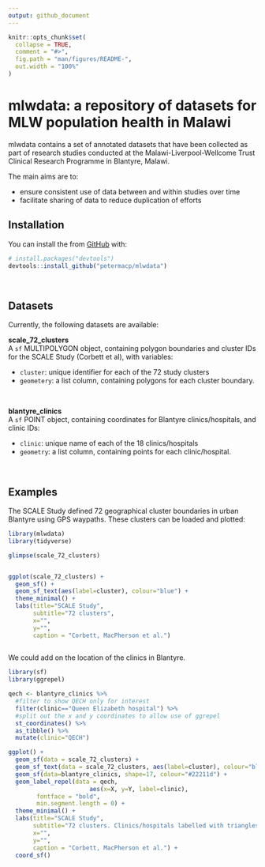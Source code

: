 ```yaml
---
output: github_document
---
```


<!-- README.md is generated from README.Rmd. Please edit that file -->

```r
knitr::opts_chunk$set(
  collapse = TRUE,
  comment = "#>",
  fig.path = "man/figures/README-",
  out.width = "100%"
)
```
# mlwdata: a repository of datasets for MLW population health in Malawi

<!-- badges: start -->
<!-- badges: end -->

mlwdata contains a set of annotated datasets that have been collected as part of research studies conducted at the Malawi-Liverpool-Wellcome Trust Clinical Research Programme in Blantyre, Malawi.

The main aims are to:

 - ensure consistent use of data between and within studies over time
 - facilitate sharing of data to reduce duplication of efforts

## Installation

You can install the from [GitHub](https://github.com/) with:

``` r
# install.packages("devtools")
devtools::install_github("petermacp/mlwdata")
```

<br>

## Datasets

Currently, the following datasets are available:

**scale_72_clusters**
<br>
A `sf` MULTIPOLYGON object, containing polygon boundaries and cluster IDs for the SCALE Study (Corbett et al), with variables:

 - `cluster`: unique identifier for each of the 72 study clusters
 - `geometery`: a list column, containing polygons for each cluster boundary.
 
<br>
 
**blantyre_clinics**
<br>
A `sf` POINT object, containing coordinates for Blantyre clinics/hospitals, and clinic IDs:

 - `clinic`: unique name of each of the 18 clinics/hospitals
 - `geometry`: a list column, containing points for each clinic/hospital.

<br>

## Examples

The SCALE Study defined 72 geographical cluster boundaries in urban Blantyre using GPS waypaths. These clusters can be loaded and plotted:

```r
library(mlwdata)
library(tidyverse)

glimpse(scale_72_clusters)


ggplot(scale_72_clusters) +
  geom_sf() +
  geom_sf_text(aes(label=cluster), colour="blue") +
  theme_minimal() +
  labs(title="SCALE Study",
       subtitle="72 clusters",
       x="",
       y="",
       caption = "Corbett, MacPherson et al.")
  
```

We could add on the location of the clinics in Blantyre.

```r

library(sf)
library(ggrepel)

qech <- blantyre_clinics %>%
  #filter to show QECH only for interest
  filter(clinic=="Queen Elizabeth hospital") %>%
  #split out the x and y coordinates to allow use of ggrepel
  st_coordinates() %>%
  as_tibble() %>%
  mutate(clinic="QECH")

ggplot() +
  geom_sf(data = scale_72_clusters) +
  geom_sf_text(data = scale_72_clusters, aes(label=cluster), colour="blue") +
  geom_sf(data=blantyre_clinics, shape=17, colour="#22211d") +
  geom_label_repel(data = qech, 
                       aes(x=X, y=Y, label=clinic), 
        fontface = "bold",
        min.segment.length = 0) +
  theme_minimal() +
  labs(title="SCALE Study",
       subtitle="72 clusters. Clinics/hospitals labelled with triangles",
       x="",
       y="",
       caption = "Corbett, MacPherson et al.") +
  coord_sf()


```

